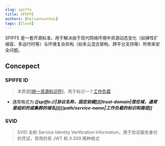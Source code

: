 ```yaml
---
slug: spiffe
title: SPIFFE
authors: [heliannuuthus]
tags: [Cloud]
---
```


SPIFFE 是一套开源标准，用于解决由于现代网络环境中资源动态变化（如弹性扩缩容、多运行时等）与环境复杂异构（如多云混合架构、跨平台支持等）所带来安全问题。

<!-- truncate -->

## Concepect

### SPIFFE ID

> 本质是[[统一资源标识符]](/terms/web#uri)，用于标识一个[工作负载](#Workload)

- 通常格式为 **_[[spiffe://|协议名称，固定前缀]][[trust-domain|信任域，通常是组织的或集群的域名]][[/path/service-name|工作负载的标识和路径]]_**

### SVID

> SVID 全称 Service Identity Verification Information，用于验证服务身份的凭证，常用的有 JWT 和 X.509 两种格式